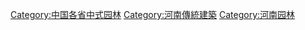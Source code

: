 [[Category:中国各省中式园林|Category:中国各省中式园林]]
[[Category:河南傳統建築|Category:河南傳統建築]]
[[Category:河南园林|Category:河南园林]]